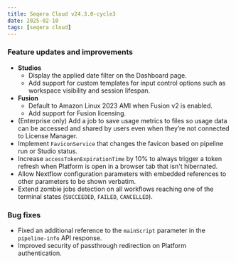 ```yaml
---
title: Seqera Cloud v24.3.0-cycle3
date: 2025-02-10
tags: [seqera cloud]
---
```


### Feature updates and improvements

- **Studios**
    - Display the applied date filter on the Dashboard page.
    - Add support for custom templates for input control options such as workspace visibility and session lifespan.
- **Fusion**
    - Default to Amazon Linux 2023 AMI when Fusion v2 is enabled.
    - Add support for Fusion licensing.
- (Enterprise only) Add a job to save usage metrics to files so usage data can be accessed and shared by users even when they’re not connected to License Manager.
- Implement `FaviconService` that changes the favicon based on pipeline run or Studio status.
- Increase `accessTokenExpirationTime` by 10% to always trigger a token refresh when Platform is open in a browser tab that isn't hibernated.
- Allow Nextflow configuration parameters with embedded references to other parameters to be shown verbatim.
- Extend zombie jobs detection on all workflows reaching one of the terminal states (`SUCCEEDED`, `FAILED`, `CANCELLED`).

### Bug fixes 

- Fixed an additional reference to the `mainScript` parameter in the `pipeline-info` API response.
- Improved security of passthrough redirection on Platform authentication.
